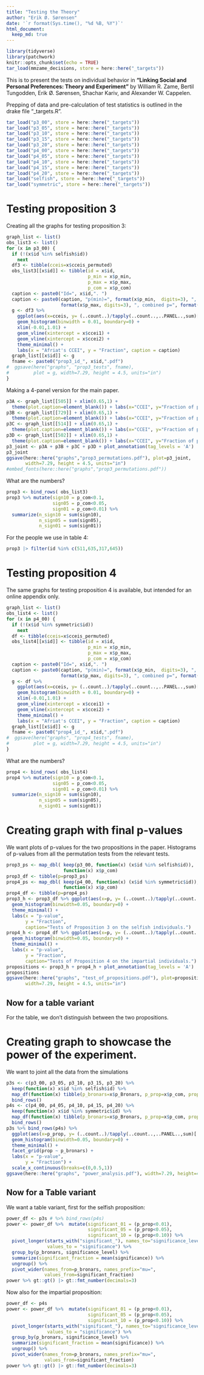 ```yaml
---
title: "Testing the Theory"
author: "Erik Ø. Sørensen"
date: '`r format(Sys.time(), "%d %B, %Y")`'
html_document:
  keep_md: true
---
```


```r
library(tidyverse)
library(patchwork)
knitr::opts_chunk$set(echo = TRUE)
tar_load(mmzame_decisions, store = here::here("_targets"))
```

This is to present the tests on individual behavior in 
**"Linking Social and Personal Preferences: Theory and Experiment"** by William R. Zame, 
Bertil Tungodden, Erik Ø. Sørensen, Shachar Kariv, and Alexander W. Cappelen. 

Prepping of data and pre-calculation of test statistics is outlined in the drake file "_targets.R". 

```r
tar_load("p3_00", store = here::here("_targets"))
tar_load("p3_05", store = here::here("_targets"))
tar_load("p3_10", store = here::here("_targets"))
tar_load("p3_15", store = here::here("_targets"))
tar_load("p3_20", store = here::here("_targets"))
tar_load("p4_00", store = here::here("_targets"))
tar_load("p4_05", store = here::here("_targets"))
tar_load("p4_10", store = here::here("_targets"))
tar_load("p4_15", store = here::here("_targets"))
tar_load("p4_20", store = here::here("_targets"))
tar_load("selfish", store = here::here("_targets"))
tar_load("symmetric", store = here::here("_targets"))
```

# Testing proposition 3
Creating all the graphs for testing proposition 3:
```r
graph_list <- list()
obs_list3 <- list()
for (x in p3_00) {
  if (!(x$id %in% selfish$id))
    next
  df3 <- tibble(cceis=x$cceis_permuted)
  obs_list3[[x$id]] <- tibble(id = x$id,
                              p_min = x$p_min,
                              p_max = x$p_max,
                              p_com = x$p_com)
  caption <- paste0("Id=", x$id,". ")
  caption <- paste0(caption, "p(min)=", format(x$p_min,  digits=3), ", p(max)=", 
                    format(x$p_max, digits=3), ", combined p=", format(x$p_com, digits=3),".")
  g <- df3 %>% 
    ggplot(aes(x=cceis, y= (..count..)/tapply(..count..,..PANEL..,sum)[..PANEL..])) + 
    geom_histogram(binwidth = 0.01, boundary=0) + 
    xlim(-0.01,1.01) + 
    geom_vline(xintercept = x$ccei1) +
    geom_vline(xintercept = x$ccei2) + 
    theme_minimal() +
    labs(x = "Afriat's CCEI", y = "Fraction", caption = caption)
  graph_list[[x$id]] <- g
  fname <- paste0("prop3_id_", x$id,".pdf")
#  ggsave(here("graphs", "prop3_tests", fname), 
#         plot = g, width=7.29, height = 4.5, units="in")
}
```

Making a 4-panel version for the main paper. 
```r
p3A <- graph_list[[505]] + xlim(0.65,1) + 
  theme(plot.caption=element_blank()) + labs(x="CCEI", y="Fraction of permutations")
p3B <- graph_list[[729]] + xlim(0.65,1) + 
  theme(plot.caption=element_blank()) + labs(x="CCEI", y="Fraction of permutations")
p3C <- graph_list[[514]] + xlim(0.65,1) + 
  theme(plot.caption=element_blank()) + labs(x="CCEI", y="Fraction of permutations")
p3D <- graph_list[[502]] + xlim(0.65,1) + 
  theme(plot.caption=element_blank()) + labs(x="CCEI", y="Fraction of permutations")
p3_joint <- p3A + p3B + p3C + p3D + plot_annotation(tag_levels = 'A') 
p3_joint
ggsave(here::here("graphs","prop3_permutations.pdf"), plot=p3_joint, 
       width=7.29, height = 4.5, units="in")
#embed_fonts(here::here("graphs","prop3_permutations.pdf"))
```

What are the numbers?


```r
prop3 <- bind_rows( obs_list3)
prop3 %>% mutate(sign10 = p_com<0.1,
                 sign05 = p_com<0.05,
                 sign01 = p_com<0.01) %>%
  summarize(n_sign10 = sum(sign10),
            n_sign05 = sum(sign05),
            n_sign01 = sum(sign01))
```


For the people we use in table 4:
```r
prop3 |> filter(id %in% c(511,635,317,645))
```



# Testing proposition 4
The same graphs for testing proposition 4 is available, but intended for an online appendix only.

```r
graph_list <- list()
obs_list4 <- list()
for (x in p4_00) {
  if (!(x$id %in% symmetric$id))
    next
  df <- tibble(cceis=x$cceis_permuted)
  obs_list4[[x$id]] <- tibble(id = x$id,
                              p_min = x$p_min,
                              p_max = x$p_max,
                              p_com = x$p_com)
  caption <- paste0("Id=", x$id,". ")
  caption <- paste0(caption, "p(min)=", format(x$p_min,  digits=3), ", p(max)=", 
                    format(x$p_max, digits=3), ", combined p=", format(x$p_com, digits=3),".")
  g <- df %>% 
    ggplot(aes(x=cceis, y= (..count..)/tapply(..count..,..PANEL..,sum)[..PANEL..])) + 
    geom_histogram(binwidth = 0.01, boundary=0) + 
    xlim(-0.01,1.01) + 
    geom_vline(xintercept = x$ccei1) +
    geom_vline(xintercept = x$ccei2) + 
    theme_minimal() +
    labs(x = "Afriat's CCEI", y = "Fraction", caption = caption)
  graph_list[[x$id]] <- g
  fname <- paste0("prop4_id_", x$id,".pdf")
#  ggsave(here("graphs", "prop4_tests", fname), 
#         plot = g, width=7.29, height = 4.5, units="in")
}
```

What are the numbers?


```r
prop4 <- bind_rows( obs_list4)
prop4 %>% mutate(sign10 = p_com<0.1,
                 sign05 = p_com<0.05,
                 sign01 = p_com<0.01) %>%
  summarize(n_sign10 = sum(sign10),
            n_sign05 = sum(sign05),
            n_sign01 = sum(sign01))
```

# Creating graph with final p-values

We want plots of p-values for the two propositions in the paper. 
Histograms of p-values from all the permutation tests from the relevant
tests.
```r
prop3_ps <- map_dbl( keep(p3_00, function(x) (x$id %in% selfish$id)),
                     function(x) x$p_com)
prop3_df <- tibble(p=prop3_ps)
prop4_ps <- map_dbl( keep(p4_00, function(x) (x$id %in% symmetric$id)),
                     function(x) x$p_com)
prop4_df <- tibble(p=prop4_ps)
prop3_h <- prop3_df %>% ggplot(aes(x=p, y= (..count..)/tapply(..count..,..PANEL..,sum)[..PANEL..])) + 
  geom_histogram(binwidth=0.05, boundary=0) +
  theme_minimal() +
  labs(x = "p-value",
       y = "Fraction",
       caption="Tests of Proposition 3 on the selfish individuals.")
prop4_h <- prop4_df %>% ggplot(aes(x=p, y= (..count..)/tapply(..count..,..PANEL..,sum)[..PANEL..])) + 
  geom_histogram(binwidth=0.05, boundary=0) +
  theme_minimal() +
  labs(x = "p-value",
       y = "Fraction",
       caption="Tests of Proposition 4 on the impartial individuals.")
propositions <- prop3_h + prop4_h + plot_annotation(tag_levels = 'A')
propositions
ggsave(here::here("graphs", "test_of_propositions.pdf"), plot=propositions, 
       width=7.29, height = 4.5, units="in")
```


## Now for a table variant
For the table, we don't distinguish between the two propositions.

# Creating graph to showcase the power of the experiment.

We want to joint all the data from the simulations
```r
p3s <- c(p3_00, p3_05, p3_10, p3_15, p3_20) %>%
  keep(function(x) x$id %in% selfish$id) %>%
  map_df(function(x) tibble(p_bronars=x$p_Bronars, p_prop=x$p_com, prop="Proposition 3")) %>%
  bind_rows()
p4s <- c(p4_00, p4_05, p4_10, p4_15, p4_20) %>%
  keep(function(x) x$id %in% symmetric$id) %>%
  map_df(function(x) tibble(p_bronars=x$p_Bronars, p_prop=x$p_com, prop="Proposition 4")) %>%
  bind_rows()
p3s %>% bind_rows(p4s) %>% 
  ggplot(aes(x=p_prop, y= (..count..)/tapply(..count..,..PANEL..,sum)[..PANEL..])) +
  geom_histogram(binwidth=0.05, boundary=0) +
  theme_minimal() +
  facet_grid(prop ~ p_bronars) +
  labs(x = "p-value",
       y = "Fraction") +
  scale_x_continuous(breaks=c(0,0.5,1))
ggsave(here::here("graphs", "power_analysis.pdf"), width=7.29, height=4.5, units="in")
```

## Now for a Table variant
We want a table variant, first for the selfish proposition:
```r
power_df <- p3s # %>% bind_rows(p4s)
power <- power_df %>%  mutate(significant_01 = (p_prop<0.01),
                              significant_05 = (p_prop<0.05),
                              significant_10 = (p_prop<0.10)) %>%
  pivot_longer(starts_with("significant_"), names_to="significance_level", 
               values_to = "significance") %>%
  group_by(p_bronars, significance_level) %>%
  summarize(significant_fraction = mean(significance)) %>%
  ungroup() %>%
  pivot_wider(names_from=p_bronars, names_prefix="mu=", 
              values_from=significant_fraction)
power %>% gt::gt() |> gt::fmt_number(decimals=3)
```

Now also for the impartial proposition:

```r
power_df <- p4s 
power <- power_df %>%  mutate(significant_01 = (p_prop<0.01),
                              significant_05 = (p_prop<0.05),
                              significant_10 = (p_prop<0.10)) %>%
  pivot_longer(starts_with("significant_"), names_to="significance_level", 
               values_to = "significance") %>%
  group_by(p_bronars, significance_level) %>%
  summarize(significant_fraction = mean(significance)) %>%
  ungroup() %>%
  pivot_wider(names_from=p_bronars, names_prefix="mu=", 
              values_from=significant_fraction)
power %>% gt::gt() |> gt::fmt_number(decimals=3)
```





